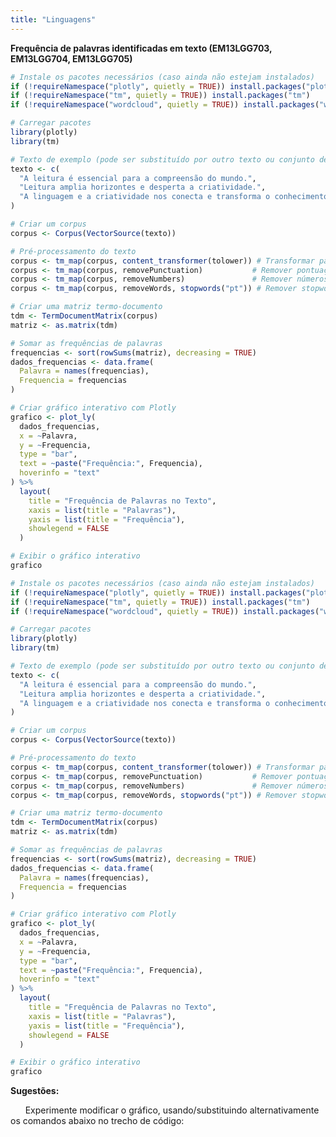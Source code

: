 ```yaml
---
title: "Linguagens"
---
```


<div class="ling-fundo">

**Frequência de palavras identificadas em texto (EM13LGG703, EM13LGG704, EM13LGG705)**

::: {.grid}

::: {.g-col-6}

```r
# Instale os pacotes necessários (caso ainda não estejam instalados)
if (!requireNamespace("plotly", quietly = TRUE)) install.packages("plotly")
if (!requireNamespace("tm", quietly = TRUE)) install.packages("tm")
if (!requireNamespace("wordcloud", quietly = TRUE)) install.packages("wordcloud")

# Carregar pacotes
library(plotly)
library(tm)

# Texto de exemplo (pode ser substituído por outro texto ou conjunto de textos)
texto <- c(
  "A leitura é essencial para a compreensão do mundo.",
  "Leitura amplia horizontes e desperta a criatividade.",
  "A linguagem e a criatividade nos conecta e transforma o conhecimento em algo acessível."
)

# Criar um corpus
corpus <- Corpus(VectorSource(texto))

# Pré-processamento do texto
corpus <- tm_map(corpus, content_transformer(tolower)) # Transformar para letras minúsculas
corpus <- tm_map(corpus, removePunctuation)           # Remover pontuação
corpus <- tm_map(corpus, removeNumbers)               # Remover números
corpus <- tm_map(corpus, removeWords, stopwords("pt")) # Remover stopwords em português

# Criar uma matriz termo-documento
tdm <- TermDocumentMatrix(corpus)
matriz <- as.matrix(tdm)

# Somar as frequências de palavras
frequencias <- sort(rowSums(matriz), decreasing = TRUE)
dados_frequencias <- data.frame(
  Palavra = names(frequencias),
  Frequencia = frequencias
)

# Criar gráfico interativo com Plotly
grafico <- plot_ly(
  dados_frequencias,
  x = ~Palavra,
  y = ~Frequencia,
  type = "bar",
  text = ~paste("Frequência:", Frequencia),
  hoverinfo = "text"
) %>%
  layout(
    title = "Frequência de Palavras no Texto",
    xaxis = list(title = "Palavras"),
    yaxis = list(title = "Frequência"),
    showlegend = FALSE
  )

# Exibir o gráfico interativo
grafico
```
:::

::: {.g-col-6}

```r
# Instale os pacotes necessários (caso ainda não estejam instalados)
if (!requireNamespace("plotly", quietly = TRUE)) install.packages("plotly")
if (!requireNamespace("tm", quietly = TRUE)) install.packages("tm")
if (!requireNamespace("wordcloud", quietly = TRUE)) install.packages("wordcloud")

# Carregar pacotes
library(plotly)
library(tm)

# Texto de exemplo (pode ser substituído por outro texto ou conjunto de textos)
texto <- c(
  "A leitura é essencial para a compreensão do mundo.",
  "Leitura amplia horizontes e desperta a criatividade.",
  "A linguagem e a criatividade nos conecta e transforma o conhecimento em algo acessível."
)

# Criar um corpus
corpus <- Corpus(VectorSource(texto))

# Pré-processamento do texto
corpus <- tm_map(corpus, content_transformer(tolower)) # Transformar para letras minúsculas
corpus <- tm_map(corpus, removePunctuation)           # Remover pontuação
corpus <- tm_map(corpus, removeNumbers)               # Remover números
corpus <- tm_map(corpus, removeWords, stopwords("pt")) # Remover stopwords em português

# Criar uma matriz termo-documento
tdm <- TermDocumentMatrix(corpus)
matriz <- as.matrix(tdm)

# Somar as frequências de palavras
frequencias <- sort(rowSums(matriz), decreasing = TRUE)
dados_frequencias <- data.frame(
  Palavra = names(frequencias),
  Frequencia = frequencias
)

# Criar gráfico interativo com Plotly
grafico <- plot_ly(
  dados_frequencias,
  x = ~Palavra,
  y = ~Frequencia,
  type = "bar",
  text = ~paste("Frequência:", Frequencia),
  hoverinfo = "text"
) %>%
  layout(
    title = "Frequência de Palavras no Texto",
    xaxis = list(title = "Palavras"),
    yaxis = list(title = "Frequência"),
    showlegend = FALSE
  )

# Exibir o gráfico interativo
grafico
```

:::

:::

</div>

<div class="ling-fundo2"> <!--modifica para cada área-->

**Sugestões:**

|       Experimente modificar o gráfico, usando/substituindo alternativamente os comandos abaixo no trecho de código:

```r

```

</div>

\




